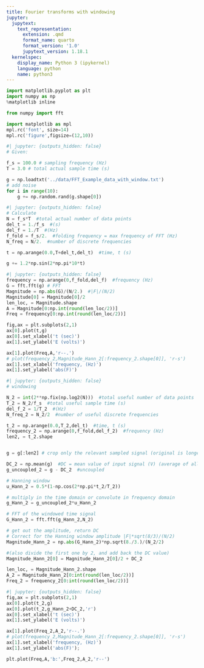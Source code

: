 ```yaml
---
title: Fourier transforms with windowing
jupyter:
  jupytext:
    text_representation:
      extension: .qmd
      format_name: quarto
      format_version: '1.0'
      jupytext_version: 1.18.1
  kernelspec:
    display_name: Python 3 (ipykernel)
    language: python
    name: python3
---
```




```python
import matplotlib.pyplot as plt
import numpy as np
%matplotlib inline

from numpy import fft

import matplotlib as mpl
mpl.rc('font', size=14)
mpl.rc('figure',figsize=(12,10))
```

```python
#| jupyter: {outputs_hidden: false}
# Given:

f_s = 100.0 # sampling frequency (Hz)
T = 3.0 # total actual sample time (s)

g = np.loadtxt('../data/FFT_Example_data_with_window.txt')
# add noise
for i in range(10):
    g += np.random.rand(g.shape[0])
```

```python
#| jupyter: {outputs_hidden: false}
# Calculate
N = f_s*T  #total actual number of data points
del_t = 1./f_s  #(s)
del_f = 1./T  #(Hz)
f_fold = f_s/2.  #folding frequency = max frequency of FFT (Hz)
N_freq = N/2.  #number of discrete frequencies

t = np.arange(0.0,T+del_t,del_t)  #time, t (s)

g += 1.2*np.sin(2*np.pi*10*t)
```

```python
#| jupyter: {outputs_hidden: false}
frequency = np.arange(0,f_fold,del_f)  #frequency (Hz)
G = fft.fft(g) # FFT 
Magnitude = np.abs(G)/(N/2.)  #|F|/(N/2)
Magnitude[0] = Magnitude[0]/2
len_loc, = Magnitude.shape
A = Magnitude[0:np.int(round(len_loc/2))]
Freq = frequency[0:np.int(round(len_loc/2))]
```

```python
fig,ax = plt.subplots(2,1)
ax[0].plot(t,g)
ax[0].set_xlabel('t (sec)')
ax[1].set_ylabel('E (volts)')

ax[1].plot(Freq,A,'r--.')
# plot(frequency_2,Magnitude_Hann_2[:frequency_2.shape[0]], 'r-s')
ax[1].set_xlabel('frequency, (Hz)')
ax[1].set_ylabel('abs(F)')
```

```python
#| jupyter: {outputs_hidden: false}
# windowing

N_2 = int(2**np.fix(np.log2(N)))  #total useful number of data points
T_2 = N_2/f_s  #total useful sample time (s)
del_f_2 = 1/T_2  #(Hz)
N_freq_2 = N_2/2  #number of useful discrete frequencies

t_2 = np.arange(0.0,T_2,del_t)  #time, t (s)
frequency_2 = np.arange(0,f_fold,del_f_2)  #frequency (Hz)
len2, = t_2.shape


g = g[:len2] # crop only the relevant sampled signal (original is longer)

DC_2 = np.mean(g)  #DC = mean value of input signal (V) (average of all the useful data)
g_uncoupled_2 = g - DC_2  #uncoupled

# Hanning window
u_Hann_2 = 0.5*(1-np.cos(2*np.pi*t_2/T_2))

# multiply in the time domain or convolute in frequency domain
g_Hann_2 = g_uncoupled_2*u_Hann_2 

# FFT of the windowed time signal 
G_Hann_2 = fft.fft(g_Hann_2,N_2) 

# get out the amplitude, return DC
# Correct for the Hanning window amplitude |F|*sqrt(8/3)/(N/2)
Magnitude_Hann_2 = np.abs(G_Hann_2)*np.sqrt(8./3.)/(N_2/2) 

#(also divide the first one by 2, and add back the DC value)
Magnitude_Hann_2[0] = Magnitude_Hann_2[0]/2 + DC_2  

len_loc, = Magnitude_Hann_2.shape
A_2 = Magnitude_Hann_2[0:int(round(len_loc/2))]
Freq_2 = frequency_2[0:int(round(len_loc/2))]
```

```python
#| jupyter: {outputs_hidden: false}
fig,ax = plt.subplots(2,1)
ax[0].plot(t_2,g)
ax[0].plot(t_2,g_Hann_2+DC_2,'r')
ax[0].set_xlabel('t (sec)')
ax[1].set_ylabel('E (volts)')

ax[1].plot(Freq_2,A_2,'r--.')
# plot(frequency_2,Magnitude_Hann_2[:frequency_2.shape[0]], 'r-s')
ax[1].set_xlabel('frequency, (Hz)')
ax[1].set_ylabel('abs(F)');
```

```python
plt.plot(Freq,A,'b:',Freq_2,A_2,'r--')
```


